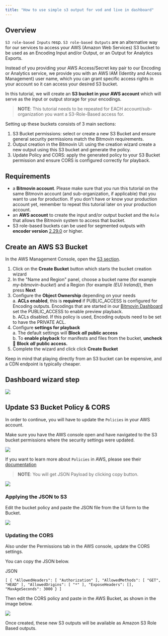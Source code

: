 ```yaml
---
title: "How to use simple s3 output for vod and live in dashboard"
---
```


## Overview

`S3 role-based Inputs` resp. `S3 role-based Outputs` are an alternative way for our services to access your AWS (Amazon Web Services) S3 bucket to be used as an Encoding Input and/or Output, or an Output for Analytics Exports.

Instead of you providing your AWS Access/Secret key pair to our Encoding or Analytics service, we provide you with an AWS IAM (Identity and Access Management) user name, which you can grant specific access rights in your account so it can access your desired S3 bucket.

In this tutorial, we will create an **S3 bucket in your AWS account** which will serve as the input or output storage for your encodings.

> **NOTE**: This tutorial needs to be repeated for EACH account/sub-organization you want a S3-Role-Based access for.

Setting up these buckets consists of 3 main sections:

1. S3 Bucket permissions: select or create a new S3 Bucket and ensure general security permissions match the Bitmovin requirements.
2. Output creation in the Bitmovin UI: using the creation wizard create a new output using this S3 bucket and generate the policy.
3. Update Policy and CORS: apply the generated policy to your S3 Bucket permission and ensure CORS is configured correctly for playback.

## Requirements

* a **Bitmovin account**. Please make sure that you run this tutorial on the same Bitmovin account (and sub-organization, if applicable) that you want to use for production. If you don't have or know your production account yet, remember to repeat this tutorial later on your production account.
* an **AWS account** to create the input and/or output bucket and the `Role` that allows the Bitmovin system to access that bucket.
* S3 role-based buckets can be used for segmented outputs with **encoder version** [2.29.0](/encoding/docs/encoder-200-2490#2290) or higher.

## Create an AWS S3 Bucket

In the AWS Management Console, open the [S3 section](https://s3.console.aws.amazon.com/s3/home).

1. Click on the **Create Bucket** button which starts the bucket creation wizard
2. In the "Name and Region" panel, choose a bucket name (for example _my-bitmovin-bucket_) and a Region (for example _(EU) Ireland)_), then press **Next**
3. Configure the **Object Ownership** depending on your needs  
a. **ACLs enabled**, this is **required** if PUBLIC\_ACCESS is configured for Encoding outputs. Encodings that are started in our [Bitmovin Dashboard](https://bitmovin.com/dashboard/) set the PUBLIC\_ACCESS to enable preview playback.  
b. ACLs disabled. If this policy is used, Encoding outputs need to be set to have the PRIVATE ACL.
4. Configure **settings for playback**  
a. The default settings will **Block** _**all**_ **public access**  
b. To **enable playback** for manifests and files from the bucket, **uncheck** 🔳 **Block** _**all**_ **public access.**
5. Complete the wizard and click click **Create Bucket**

Keep in mind that playing directly from an S3 bucket can be expensive, and a CDN endpoint is typically cheaper.

## Dashboard wizard step

![](/images/encoding/docs/97ae4b0-image.png)

## Update S3 Bucket Policy & CORS

In order to continue, you will have to update the `Policies` in your AWS account.

Make sure you have the AWS console open and have navigated to the S3 bucket permissions where the security settings were updated.

![](/images/encoding/docs/281e789-image.png)

If you want to learn more about `Policies` in AWS, please see their [documentation](https://docs.aws.amazon.com/IAM/latest/UserGuide/access%5Fpolicies%5Fmanage.html)

> **NOTE**: You will get JSON Payload by clicking copy button.

![](/images/encoding/docs/b629497-image.png)

### Applying the JSON to S3

Edit the bucket policy and paste the JSON file from the UI form to the Bucket.

![](/images/encoding/docs/7ba1524-image.png)

### Updating the CORS

Also under the Permissions tab in the AWS console, update the CORS settings.

You can copy the JSON below.

JSON

`[
    {
        "AllowedHeaders": [
            "Authorization"
        ],
        "AllowedMethods": [
            "GET",
            "HEAD"
        ],
        "AllowedOrigins": [
            "*"
        ],
        "ExposeHeaders": [],
        "MaxAgeSeconds": 3000
    }
]
`

Then edit the CORS policy and paste in the AWS Bucket, as shown in the image below.

![](/images/encoding/docs/3b626ee-image.png)

Once created, these new S3 outputs will be available as Amazon S3 Role Based outputs.